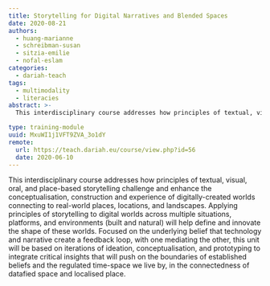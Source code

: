```yaml
---
title: Storytelling for Digital Narratives and Blended Spaces
date: 2020-08-21
authors:
  - huang-marianne
  - schreibman-susan
  - sitzia-emilie
  - nofal-eslam
categories:
  - dariah-teach
tags:
  - multimodality
  - literacies
abstract: >-
  This interdisciplinary course addresses how principles of textual, visual, oral, and place-based storytelling challenge and enhance the conceptualisation, construction and experience of digitally-created worlds connecting to real-world places, locations, and landscapes.

type: training-module
uuid: MxuWI1j1VFT9ZVA_3o1dY
remote:
  url: https://teach.dariah.eu/course/view.php?id=56
  date: 2020-06-10
---
```


This interdisciplinary course addresses how principles of textual, visual, oral, and place-based storytelling challenge and enhance the conceptualisation, construction and experience of digitally-created worlds connecting to real-world places, locations, and landscapes. Applying principles of storytelling to digital worlds across multiple situations, platforms, and environments (built and natural) will help define and innovate the shape of these worlds. Focused on the underlying belief that technology and narrative create a feedback loop, with one mediating the other, this unit will be based on iterations of ideation, conceptualisation, and prototyping to integrate critical insights that will push on the boundaries of established beliefs and the regulated time-space we live by, in the connectedness of datafied space and localised place.

<CTA
  title="Interested in learning more?"
  subtitle="Storytelling for Digital Narratives and Blended Spaces"
  url="https://teach.dariah.eu/course/view.php?id=56&section=0"
/>
